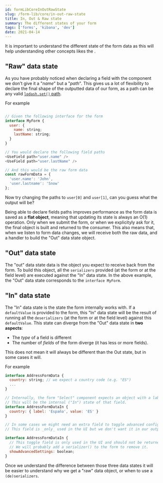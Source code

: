```yaml
---
id: formLibCoreInOutRawState
slug: /form-lib/core/in-out-raw-state
title: In, Out & Raw state
summary: The different states of your form
tags: ['forms', 'kibana', 'dev']
date: 2021-04-14
---
```


It is important to understand the different state of the form data as this will help understanding other concepts likes the <DocLink id="formLibExampleSerializersDeserializers" text="serializers & deserializers"/>.

## "Raw" data state

As you have probably noticed when declaring a field with the <DocLink id="formLibCoreUseField" text="<UseField />"/> component we don't give it a "_name_" but a "_path_". This gives us a lot of flexibility to declare the final shape of the outputted data of our form, as a path can be any valid [`lodash.set()` path](https://lodash.com/docs/#set).

For example

```js

// Given the following interface for the form
interface MyForm {
  user: {
    name: string;
    lastName: string;
  }
}

// You would declare the following field paths
<UseField path="user.name" />
<UseField path="user.lastName" />

// And this would be the raw form data
const rawFormData = {
  'user.name': 'John',
  'user.lastname': 'Snow'
};
```

Now try changing the paths to `user[0]` and `user[1]`, can you guess what the output will be?

Being able to declare fields paths improves performance as the form data is saved as a **flat object**, meaning that updating its state is always an O(1) operation. Only when we submit the form, or when we explicityly ask for it, the final object is built and returned to the consumer.
This also means that, when we listen to form data changes, we will receive both the raw data, and a handler to build the "Out" data state object.

## "Out" data state

The "out" data state data is the object you expect to receive back from the form. To build this object, all the `serializers` provided (at the form or at the field level) are executed against the "In" data state. In the above example, the "Out" data state corresponds to the `interface MyForm`.

## "In" data state

The "In" data state is the state the form internally works with. If a `defaultValue` is provided to the form, this "In" data state will be the result of running all the `deserializers` (at the form or at the field level) against this `defaultValue`.
 This state can diverge from the "Out" data state in **two aspects**:

- The _type_ of a field is different
- The number of _fields_ of the form diverge (it has less or more fields).

This does not mean it will always be different than the Out state, but in some cases it will.

For example

```js
interface AddressFormData {
  country: string; // we expect a country code (e.g. "ES")
  ...
}

// Internally, the form "Select" component expects an object with a label and a value property
// This will be the internal ("In") state of that field.
interface AddressFormDataIn {
  country: { label: 'España', value: 'ES' }
}
```

```js
// In some cases we might need an extra field to toggle advanced configuration.
// This field is _only_ used in the UI but we don't want it in our outputted form data

interface AddressFormDataIn {
  // This toggle field is only used in the UI and should not be returned by the form.
  // We will probably add a serializer() to the form to remove it.
  showAdvancedSettings: boolean;
}
```

Once we understand the difference between those three data states it will be easier to understand why we get a "raw" data object, or when to use a `(de)serializers`.